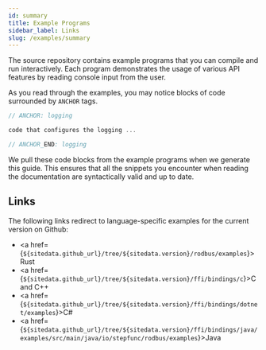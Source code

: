 ```yaml
---
id: summary
title: Example Programs
sidebar_label: Links
slug: /examples/summary
---
```



The source repository contains example programs that you can compile and run interactively. Each program demonstrates the usage of various API features by reading console input from the user.

As you read through the examples, you may notice blocks of code surrounded by `ANCHOR` tags.

```c
// ANCHOR: logging

code that configures the logging ...

// ANCHOR_END: logging
```

We pull these code blocks from the example programs when we generate this guide. This ensures that all the snippets you encounter when reading the documentation are syntactically valid and up to date.

## Links

The following links redirect to language-specific examples for the current version on Github:

* <a href={`${sitedata.github_url}/tree/${sitedata.version}/rodbus/examples`}>Rust</a>
* <a href={`${sitedata.github_url}/tree/${sitedata.version}/ffi/bindings/c`}>C and C++</a>
* <a href={`${sitedata.github_url}/tree/${sitedata.version}/ffi/bindings/dotnet/examples`}>C#</a>
* <a href={`${sitedata.github_url}/tree/${sitedata.version}/ffi/bindings/java/examples/src/main/java/io/stepfunc/rodbus/examples`}>Java</a>
